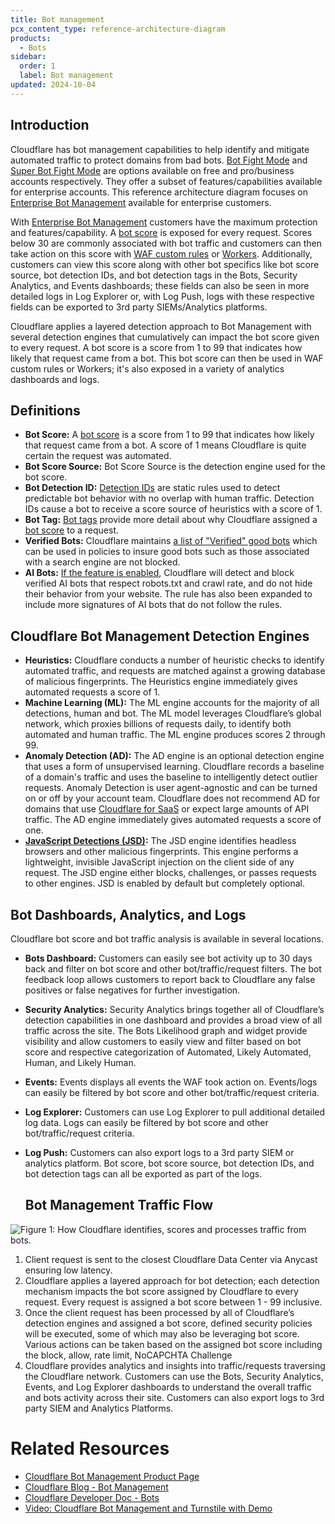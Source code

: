 ```yaml
---
title: Bot management
pcx_content_type: reference-architecture-diagram
products:
  - Bots
sidebar:
  order: 1
  label: Bot management
updated: 2024-10-04
---
```


## Introduction

Cloudflare has bot management capabilities to help identify and mitigate automated traffic to protect domains from bad bots. [Bot Fight Mode](/bots/get-started/free/) and [Super Bot Fight Mode](/bots/get-started/biz-and-ent/) are options available on free and pro/business accounts respectively. They offer a subset of features/capabilities available for enterprise accounts. This reference architecture diagram focuses on [Enterprise Bot Management](/bots/get-started/bm-subscription/) available for enterprise customers.

With [Enterprise Bot Management](/bots/get-started/bm-subscription/) customers have the maximum protection and features/capability. A [bot score](/bots/concepts/bot-score/) is exposed for every request. Scores below 30 are commonly associated with bot traffic and customers can then take action on this score with [WAF custom rules](/waf/custom-rules/) or [Workers](/workers/runtime-apis/request/#incomingrequestcfproperties). Additionally, customers can view this score along with other bot specifics like bot score source, bot detection IDs, and bot detection tags in the Bots, Security Analytics, and Events dashboards; these fields can also be seen in more detailed logs in Log Explorer or, with Log Push, logs with these respective fields can be exported to 3rd party SIEMs/Analytics platforms.

Cloudflare applies a layered detection approach to Bot Management with several detection engines that cumulatively can impact the bot score given to every request. A bot score is a score from 1 to 99 that indicates how likely that request came from a bot. This bot score can then be used in WAF custom rules or Workers; it's also exposed in a variety of analytics dashboards and logs.

## Definitions

- **Bot Score:** A [bot score](/bots/concepts/cloudflare-bot-tags/) is a score from 1 to 99 that indicates how likely that request came from a bot. A score of 1 means Cloudflare is quite certain the request was automated.
- **Bot Score Source:** Bot Score Source is the detection engine used for the bot score.
- **Bot Detection ID:** [Detection IDs](/bots/concepts/cloudflare-bot-tags/) are static rules used to detect predictable bot behavior with no overlap with human traffic. Detection IDs cause a bot to receive a score source of heuristics with a score of 1\.
- **Bot Tag:** [Bot tags](/bots/concepts/cloudflare-bot-tags/) provide more detail about why Cloudflare assigned a [bot score](/bots/concepts/bot-score/) to a request.
- **Verified Bots:** Cloudflare maintains [a list of "Verified" good bots](https://radar.cloudflare.com/traffic/verified-bots) which can be used in policies to insure good bots such as those associated with a search engine are not blocked.
- **AI Bots:** [If the feature is enabled](/bots/concepts/bot/), Cloudflare will detect and block verified AI bots that respect robots.txt and crawl rate, and do not hide their behavior from your website. The rule has also been expanded to include more signatures of AI bots that do not follow the rules.

## Cloudflare Bot Management Detection Engines

- **Heuristics:** Cloudflare conducts a number of heuristic checks to identify automated traffic, and requests are matched against a growing database of malicious fingerprints. The Heuristics engine immediately gives automated requests a score of 1\.
- **Machine Learning (ML):** The ML engine accounts for the majority of all detections, human and bot. The ML model leverages Cloudflare’s global network, which proxies billions of requests daily, to identify both automated and human traffic. The ML engine produces scores 2 through 99\.
- **Anomaly Detection (AD):** The AD engine is an optional detection engine that uses a form of unsupervised learning. Cloudflare records a baseline of a domain's traffic and uses the baseline to intelligently detect outlier requests. Anomaly Detection is user agent-agnostic and can be turned on or off by your account team. Cloudflare does not recommend AD for domains that use [Cloudflare for SaaS](/cloudflare-for-platforms/cloudflare-for-saas/security/certificate-management/) or expect large amounts of API traffic. The AD engine immediately gives automated requests a score of one.
- [**JavaScript Detections (JSD)**](/bots/reference/javascript-detections/)**:** The JSD engine identifies headless browsers and other malicious fingerprints. This engine performs a lightweight, invisible JavaScript injection on the client side of any request. The JSD engine either blocks, challenges, or passes requests to other engines. JSD is enabled by default but completely optional.

## Bot Dashboards, Analytics, and Logs

Cloudflare bot score and bot traffic analysis is available in several locations.

- **Bots Dashboard:**
  Customers can easily see bot activity up to 30 days back and filter on bot score and other bot/traffic/request filters. The bot feedback loop allows customers to report back to Cloudflare any false positives or false negatives for further investigation.
- **Security Analytics:**
  Security Analytics brings together all of Cloudflare’s detection capabilities in one dashboard and provides a broad view of all traffic across the site. The Bots Likelihood graph and widget provide visibility and allow customers to easily view and filter based on bot score and respective categorization of Automated, Likely Automated, Human, and Likely Human.
- **Events:**
  Events displays all events the WAF took action on. Events/logs can easily be filtered by bot score and other bot/traffic/request criteria.
- **Log Explorer:**
  Customers can use Log Explorer to pull additional detailed log data. Logs can easily be filtered by bot score and other bot/traffic/request criteria.
- **Log Push:**
  Customers can also export logs to a 3rd party SIEM or analytics platform. Bot score, bot score source, bot detection IDs, and bot detection tags can all be exported as part of the logs.

  ## Bot Management Traffic Flow

![Figure 1: How Cloudflare identifies, scores and processes traffic from bots.](~/assets/images/reference-architecture/bot-management/bot-management-ra-diagram.svg "Figure 1: How Cloudflare identifies, scores and processes traffic from bots.")

1. Client request is sent to the closest Cloudflare Data Center via Anycast ensuring low latency.
2. Cloudflare applies a layered approach for bot detection; each detection mechanism impacts the bot score assigned by Cloudflare to every request. Every request is assigned a bot score between 1 \- 99 inclusive.
3. Once the client request has been processed by all of Cloudflare’s detection engines and assigned a bot score, defined security policies will be executed, some of which may also be leveraging bot score. Various actions can be taken based on the assigned bot score including the block, allow, rate limit, NoCAPCHTA Challenge
4. Cloudflare provides analytics and insights into traffic/requests traversing the Cloudflare network. Customers can use the Bots, Security Analytics, Events, and Log Explorer dashboards to understand the overall traffic and bots activity across their site. Customers can also export logs to 3rd party SIEM and Analytics Platforms.

# Related Resources

- [Cloudflare Bot Management Product Page](https://www.cloudflare.com/application-services/products/bot-management/)
- [Cloudflare Blog \- Bot Management](https://blog.cloudflare.com/tag/bot-management/)
- [Cloudflare Developer Doc \- Bots](/bots/)
- [Video: Cloudflare Bot Management and Turnstile with Demo](https://youtu.be/6EnekTohO7I?si=tk8FUB0xtk1PxsJV)
